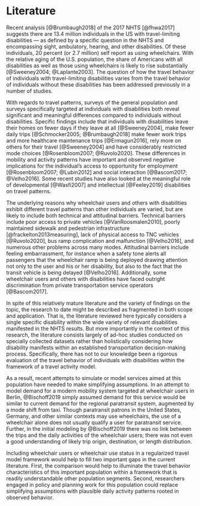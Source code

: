 # Literature {#sec-literature}

Recent analysis [@Brumbaugh2018] of the 2017 NHTS [@fhwa2017] suggests there are 13.4
million individuals in the US with travel-limiting disabilities --- as defined by a
specific question in the NHTS and encompassing sight, ambulatory, hearing, and
other disabilities. Of these individuals, 20 percent (or 2.7
million) self report as using wheelchairs. With the relative aging of the U.S.
population, the share of Americans with all disabilities as well as those using
wheelchairs is likely to rise substantially [@Sweeney2004; @Laplante2003].
The question of how the travel behavior of individuals with travel-limiting
disabilities varies from the travel behavior of individuals without these
disabilities has been addressed previously in a number of studies. 

With regards to travel patterns, surveys of the general population and surveys
specifically targeted at individuals with disabilities both reveal significant and
meaningful differences compared to individuals without disabilities. Specific
findings include that individuals with disabilities leave their homes on fewer
days if they leave at all [@Sweeney2004], make fewer daily trips [@Schmocker2005;
@Brumbaugh2018] make fewer work trips and more healthcare maintenance trips
[@Ermagun2016], rely more on others for their travel [@Sweeney2004]
and have considerably restricted mode choices [@Rosenbloom2007; @Ruvolo2020].
These differences in mobility and activity patterns have important and observed
negative implications for the individual's access to opportunity for employment
[@Rosenbloom2007; @Lubin2012] and social interaction [@Bascom2017; @Velho2016].
Some recent studies have also looked at the meaningful role of developmental [@Wasfi2007]
and intellectual [@Feeley2019] disabilities on travel patterns. 

The underlying reasons why wheelchair users and others with disabilities exhibit
different travel patterns than other individuals are varied, but are 
likely to include both technical and attitudinal barriers. Technical barriers
include poor access to private vehicles
[@VanRoosmalen2010], poorly maintained sidewalk and pedestrian infrastructure
[@frackelton2013measuring], lack of physical access to TNC
vehicles [@Ruvolo2020], bus ramp complication and malfunction [@Velho2016],
and numerous other problems across many modes.
Attitudinal barriers include feeling embarrassment, for instance when a safety 
tone alerts all passengers that the wheelchair ramp is being deployed drawing 
attention not only to the user and his or her disability, but also to the fact that the
transit vehicle is being delayed [@Velho2016]. Additionally, some wheelchair users
and others with disabilities have faced outright discrimination from private
transportation service operators [@Bascom2017].


In spite of this relatively mature literature and the variety of findings on the 
topic, the research to date might be described as fragmented in both scope and 
application. That is, the literature reviewed here typically considers a single 
specific disability within the wide variety of relevant disabilities manifested
in the NHTS results. But more importantly in the context of this research, the
literature consists largely of ad-hoc studies conducted on specially
collected datasets rather than holistically considering how disability manifests
within an established transportation decision-making process. Specifically,
there has not to our knowledge been a rigorous evaluation of the travel behavior
of individuals with disabilities within the framework of a travel activity
model.

As a result, recent attempts to simulate or model services aimed at this
population have needed to make simplifying assumptions. In an attempt to model
demand for a modern mobility system targeted at wheelchair users in Berlin,
@Bischoff2019 simply assumed demand for this service would be similar to current
demand for the regional paratransit system, augmented by a mode shift from taxi.
Though paratransit patrons in the United States, Germany, and other similar
contexts may use wheelchairs, the use of a wheelchair alone does not usually 
qualify a user for paratransit service.
Further, in the initial modeling by @Bischoff2019 there was no link between the
trips and the daily activities of the wheelchair users; there was not even a
good understanding of likely trip origin, destination, or length distribution.

Including wheelchair users or wheelchair use status in a regularized travel model
framework would help to fill two important gaps in the current literature. First, 
the comparison would help to illuminate the travel behavior characteristics of
this important population within a framework that is readily understandable 
\emph{vis a vis} other population segments. Second, researchers engaged in
policy and planning work for this population could replace simplifying assumptions
with plausible daily activity patterns rooted in observed behavior.
